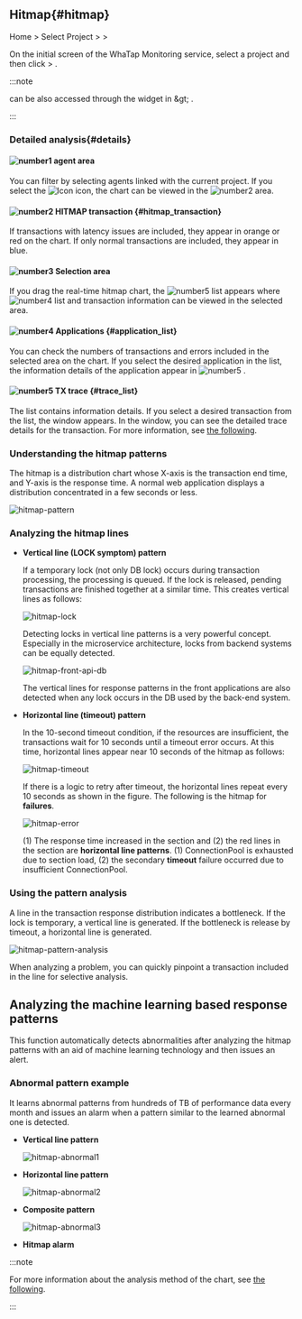 ## Hitmap{#hitmap}

Home &gt; Select Project &gt; <Cmdname sid="side_analysis" className="uitext" /> &gt; <Cmdname sid="side_hitmap" className="uitext" />

On the initial screen of the WhaTap Monitoring service, select a project and then click <Cmdname sid="side_analysis" className="uitext" /> &gt; <Cmdname sid="side_hitmap" className="uitext" />. 

:::note

<Cmdname sid="side_hitmap" className="uitext" /> can be also accessed through the <Cmdname sid="AA005" className="uitext" /> widget in <Cmdname sid="side_dashboard" className="uitext" /> &amp;gt; <Cmdname sid="side_appDashboard" className="uitext" />.

:::

### Detailed analysis{#details}

<ImgLang img='tx-hitmap.png' desc='Hitmap' />

#### ![number1](/img/number-01.png) agent area

You can filter by selecting agents linked with the current project. If you select the ![Icon](/img/ic-search-on-press.svg) icon, the <Cmdname sid="hitmap_transaction" className="uitext" /> chart can be viewed in the ![number2](/img/number-02.png) area.

#### ![number2](/img/number-02.png) HITMAP transaction {#hitmap_transaction}

If transactions with latency issues are included, they appear in <span class='ov5ud10'>orange</span> or <span class='etrs'>red</span> on the <Cmdname sid="hitmap_transaction" className="uitext" /> chart. If only normal transactions are included, they appear in <span class='woer'>blue</span>.

#### ![number3](/img/number-03.png) Selection area

If you drag the real-time hitmap chart, the ![number5](/img/number-05.png) <Cmdname sid="trace_list" className="uitext" /> list appears where ![number4](/img/number-04.png) <Cmdname sid="application_list" className="uitext" /> list and transaction information can be viewed in the selected area.

#### ![number4](/img/number-04.png) Applications {#application_list}

You can check the numbers of transactions and errors included in the selected area on the chart. If you select the desired application in the list, the information details of the application appear in ![number5](/img/number-05.png) <Cmdname sid="trace_list" className="uitext" />.

#### ![number5](/img/number-05.png) TX trace {#trace_list}

The <Cmdname sid="trace_list" className="uitext" /> list contains information details. If you select a desired transaction from the list, the <Cmdname sid="TTL06527" className="uitext" /> window appears. In the <Cmdname sid="TTL06527" className="uitext" /> window, you can see the detailed trace details for the transaction. For more information, see [the following](trs-profile#details).

### Understanding the hitmap patterns

The hitmap is a distribution chart whose X-axis is the transaction end time, and Y-axis is the response time. A normal web application displays a distribution concentrated in a few seconds or less.

![hitmap-pattern](https://img.whatap.io/media/user_guide_application/analysis/h0.png)

### Analyzing the hitmap lines

<Youtube ko="JHVYfJjtYQo" en="JHVYfJjtYQo" ja="JHVYfJjtYQo" />

- **Vertical line (LOCK symptom) pattern**  

  If a temporary lock (not only DB lock) occurs during transaction processing, the processing is queued. If the lock is released, pending transactions are finished together at a similar time. This creates vertical lines as follows:

  ![hitmap-lock](https://img.whatap.io/media/user_guide_application/analysis/h3.png)

  Detecting locks in vertical line patterns is a very powerful concept. Especially in the microservice architecture, locks from backend systems can be equally detected.

  ![hitmap-front-api-db](https://img.whatap.io/media/user_guide_application/analysis/h8.png)

  The vertical lines for response patterns in the front applications are also detected when any lock occurs in the DB used by the back-end system.

- **Horizontal line (timeout) pattern**  

  In the 10-second timeout condition, if the resources are insufficient, the transactions wait for 10 seconds until a timeout error occurs. At this time, horizontal lines appear near 10 seconds of the hitmap as follows:

  ![hitmap-timeout](https://img.whatap.io/media/user_guide_application/analysis/h2.png)

  If there is a logic to retry after timeout, the horizontal lines repeat every 10 seconds as shown in the figure. The following is the hitmap for **failures**.

  ![hitmap-error](https://img.whatap.io/media/user_guide_application/analysis/h7.png)

  (1) The response time increased in the section and (2) the red lines in the section are **horizontal line patterns**. (1) ConnectionPool is exhausted due to section load, (2) the secondary **timeout** failure occurred due to insufficient ConnectionPool.

### Using the pattern analysis

A line in the transaction response distribution indicates a bottleneck. If the lock is temporary, a vertical line is generated. If the bottleneck is release by timeout, a horizontal line is generated.

![hitmap-pattern-analysis](https://img.whatap.io/media/user_guide_application/analysis/h4.png)

When analyzing a problem, you can quickly pinpoint a transaction included in the line for selective analysis.

## Analyzing the machine learning based response patterns

This function automatically detects abnormalities after analyzing the hitmap patterns with an aid of machine learning technology and then issues an alert.

<ImgLang img='ml-pattern.png' desc='Machine learning analytics' />

### Abnormal pattern example

It learns abnormal patterns from hundreds of TB of performance data every month and issues an alarm when a pattern similar to the learned abnormal one is detected.

- **Vertical line pattern**  

  ![hitmap-abnormal1](https://img.whatap.io/media/user_guide_application/analysis/h3.png)

- **Horizontal line pattern**  

  ![hitmap-abnormal2](https://img.whatap.io/media/user_guide_application/analysis/h2.png)

- **Composite pattern**  

  ![hitmap-abnormal3](https://img.whatap.io/media/user_guide_application/analysis/h7.png)

- **Hitmap alarm**  

  <ImgLang img='ai-alert.png' desc='hitmap ai alert' />

:::note

For more information about the analysis method of the <Cmdname sid="hitmap_transaction" className="uitext" /> chart, see [the following](../best-practice-guides/about-apm-hitmap-class).

:::
